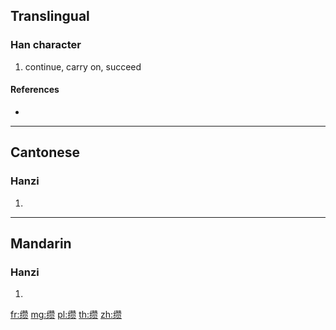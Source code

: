 {{character info/new}}
{{also|纘}}
==Translingual==

===Han character===
{{Han char|rn=120|rad=纟|as=16|sn=19|four=|canj=VMHUO}}

# continue, carry on, succeed

====References====
* {{Han ref|kx=0944.251|hdz=53468.020|uh=7F35|ud=32565}}

----

==Cantonese==

===Hanzi===
{{yue-hanzi|jyut=zyun2|y=jyun2|tra=纘}}

# {{defn|lang=yue|sort=纟16}}

----

==Mandarin==

===Hanzi===
{{cmn-hanzi|tra=纘|pin=[[guàn]] ([[guan4]]), [[zuǎn]] ([[zuan3]])|wg=kuan<sup>4</sup>, tsuan<sup>3</sup>}}

# {{defn|lang=cmn|sort=纟16}}

[[fr:缵]]
[[mg:缵]]
[[pl:缵]]
[[th:缵]]
[[zh:缵]]